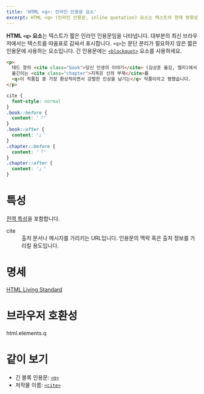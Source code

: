 ```yaml
---
title: 'HTML <q>: 인라인 인용문 요소'
excerpt: HTML <q> (인라인 인용문, inline quotation) 요소는 텍스트의 현재 방향성을 재정의해서 다른 방향으로 렌더링합니다.
---
```


**HTML `<q>` 요소**는 텍스트가 짧은 인라인 인용문임을 나타냅니다. 대부분의 최신 브라우저에서는 텍스트를 따옴표로 감싸서 표시합니다. `<q>`는 문단 분리가 필요하지 않은 짧은 인용문에 사용하는 요소입니다. 긴 인용문에는 [`<blockquot>`](./blockquote) 요소를 사용하세요.

<Demo height={180} />

```html name=demo
<p>
  테드 창의 <cite class="book">당신 인생의 이야기</cite> (김상훈 옮김, 엘리)에서,
  옮긴이는 <cite class="chapter">지옥은 신의 부재</cite>를
  <q>이 작품집 중 가장 환상적이면서 강렬한 인상을 남기는</q> 작품이라고 평했습니다.
</p>
```

```css name=demo sub
cite {
  font-style: normal
}
.book::before {
  content: '『'
}
.book::after {
  content: '』'
}
.chapter::before {
  content: '「'
}
.chapter::after {
  content: '」'
}
```

# 특성

[전역 특성](/docs/Web/HTML/Global_attributes)을 포함합니다.

<dl>
  <Term>cite</Term>
  <dd>출처 문서나 메시지를 가리키는 URL입니다. 인용문의 맥락 혹은 출처 정보를 가리킬 용도입니다.</dd>
</dl>

# 명세

[HTML Living Standard](https://html.spec.whatwg.org/multipage/semantics.html#the-q-element)

# 브라우저 호환성

<BrowserCompat>html.elements.q</BrowserCompat>

# 같이 보기

- 긴 블록 인용문: [`<q>`](./q)
- 저작물 이름: [`<cite>`](./cite)

